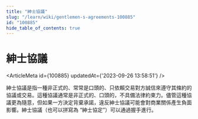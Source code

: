 ```yaml
---
title: "紳士協議"
slug: "/learn/wiki/gentlemen-s-agreements-100885"
id: "100885"
hide_table_of_contents: true
---
```



# 紳士協議

<ArticleMeta id={100885} updatedAt={'2023-09-26 13:58:51'} />
<div className='border-solid border-b border-t-0 my-4 border-[var(--ifm-color-gray-300)]' />

紳士協議是指一種非正式的、常常是口頭的、只依賴交易對方誠信來遵守其條約的協議或交易。這種協議通常是非正式的、口頭的，不具備法律約束力。儘管這種協議更為隨意，但如果一方決定背棄承諾，違反紳士協議可能會對商業關係產生負面影響。紳士協議（也可以拼寫為 “紳士協定”）可以通過握手進行。
